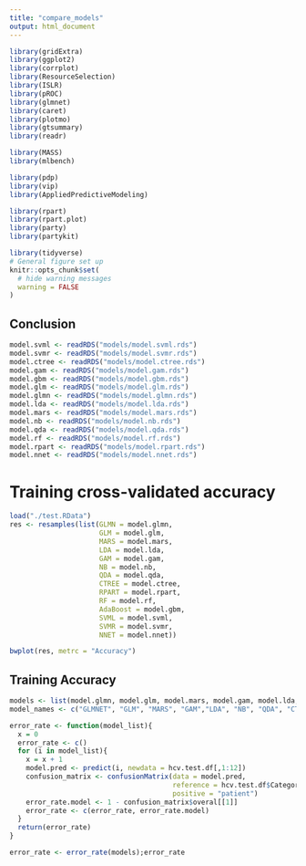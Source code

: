 ```yaml
---
title: "compare_models"
output: html_document
---
```


```r
library(gridExtra)
library(ggplot2)
library(corrplot)
library(ResourceSelection)
library(ISLR)
library(pROC)
library(glmnet)
library(caret)
library(plotmo)
library(gtsummary)
library(readr)

library(MASS)
library(mlbench)

library(pdp)
library(vip)
library(AppliedPredictiveModeling)

library(rpart)
library(rpart.plot)
library(party)
library(partykit)

library(tidyverse)
# General figure set up
knitr::opts_chunk$set(
  # hide warning messages
  warning = FALSE
)
```

## Conclusion

```r
model.svml <- readRDS("models/model.svml.rds")
model.svmr <- readRDS("models/model.svmr.rds")
model.ctree <- readRDS("models/model.ctree.rds")
model.gam <- readRDS("models/model.gam.rds")
model.gbm <- readRDS("models/model.gbm.rds")
model.glm <- readRDS("models/model.glm.rds")
model.glmn <- readRDS("models/model.glmn.rds")
model.lda <- readRDS("models/model.lda.rds")
model.mars <- readRDS("models/model.mars.rds")
model.nb <- readRDS("models/model.nb.rds")
model.qda <- readRDS("models/model.qda.rds")
model.rf <- readRDS("models/model.rf.rds")
model.rpart <- readRDS("models/model.rpart.rds")
model.nnet <- readRDS("models/model.nnet.rds")
```

# Training cross-validated accuracy 
```r
load("./test.RData")
res <- resamples(list(GLMN = model.glmn,
                      GLM = model.glm,
                      MARS = model.mars,
                      LDA = model.lda,
                      GAM = model.gam,
                      NB = model.nb,
                      QDA = model.qda,
                      CTREE = model.ctree,
                      RPART = model.rpart,
                      RF = model.rf,
                      AdaBoost = model.gbm,
                      SVML = model.svml,
                      SVMR = model.svmr,
                      NNET = model.nnet))

bwplot(res, metrc = "Accuracy")
```

## Training Accuracy

```r
models <- list(model.glmn, model.glm, model.mars, model.gam, model.lda, model.nb, model.qda, model.ctree, model.rpart, model.rf, model.gbm, model.svml, model.svmr,model.nnet)
model_names <- c("GLMNET", "GLM", "MARS", "GAM","LDA", "NB", "QDA", "CTREE", "RPART", "RF", "AdaBoost", "SVML", "SVMR","NNET")

error_rate <- function(model_list){
  x = 0
  error_rate <- c()
  for (i in model_list){
    x = x + 1
    model.pred <- predict(i, newdata = hcv.test.df[,1:12])
    confusion_matrix <- confusionMatrix(data = model.pred,
                                        reference = hcv.test.df$Category,
                                        positive = "patient")
    error_rate.model <- 1 - confusion_matrix$overal[[1]]
    error_rate <- c(error_rate, error_rate.model)
  }
  return(error_rate)
}

error_rate <- error_rate(models);error_rate
```


